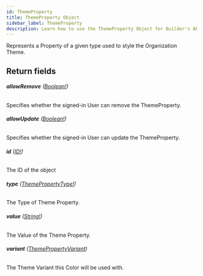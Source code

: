 ```yaml
---
id: ThemeProperty
title: ThemeProperty Object
sidebar_label: ThemeProperty
description: Learn how to use the ThemeProperty Object for Builder's API.
---
```


Represents a Property of a given type used to style the Organization Theme.

## Return fields

###### <b>allowRemove</b> ([Boolean!](/self-managed/composer/builder/api/schema/scalar/Boolean.mdx))

Specifies whether the signed-in User can remove the ThemeProperty.

###### <b>allowUpdate</b> ([Boolean!](/self-managed/composer/builder/api/schema/scalar/Boolean.mdx))

Specifies whether the signed-in User can update the ThemeProperty.

###### <b>id</b> ([ID!](/self-managed/composer/builder/api/schema/scalar/ID.mdx))

The ID of the object

###### <b>type</b> ([ThemePropertyType!](/self-managed/composer/builder/api/schema/enum/ThemePropertyType.mdx))

The Type of Theme Property.

###### <b>value</b> ([String!](/self-managed/composer/builder/api/schema/scalar/String.mdx))

The Value of the Theme Property.

###### <b>variant</b> ([ThemePropertyVariant](/self-managed/composer/builder/api/schema/enum/ThemePropertyVariant.mdx))

The Theme Variant this Color will be used with.
